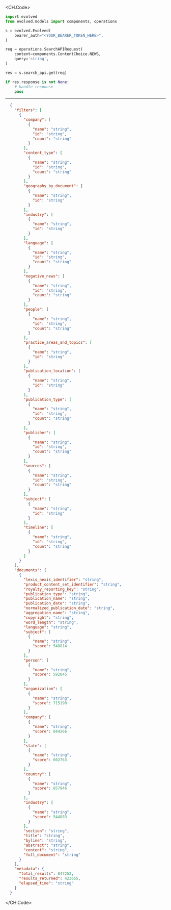 
<CH.Code>
```python Get.py
import evolved
from evolved.models import components, operations

s = evolved.Evolved(
    bearer_auth="<YOUR_BEARER_TOKEN_HERE>",
)

req = operations.SearchAPIRequest(
    content=components.ContentChoice.NEWS,
    query='string',
)

res = s.search_api.get(req)

if res.response is not None:
    # handle response
    pass
```
---

```json Example Response
  {
    "filters": [
      {
        "company": [
          {
            "name": "string",
            "id": "string",
            "count": "string"
          }
        ],
        "content_type": [
          {
            "name": "string",
            "id": "string",
            "count": "string"
          }
        ],
        "geography_by_document": [
          {
            "name": "string",
            "id": "string"
          }
        ],
        "industry": [
          {
            "name": "string",
            "id": "string"
          }
        ],
        "language": [
          {
            "name": "string",
            "id": "string",
            "count": "string"
          }
        ],
        "negative_news": [
          {
            "name": "string",
            "id": "string",
            "count": "string"
          }
        ],
        "people": [
          {
            "name": "string",
            "id": "string",
            "count": "string"
          }
        ],
        "practice_areas_and_topics": [
          {
            "name": "string",
            "id": "string"
          }
        ],
        "publication_location": [
          {
            "name": "string",
            "id": "string"
          }
        ],
        "publication_type": [
          {
            "name": "string",
            "id": "string",
            "count": "string"
          }
        ],
        "publisher": [
          {
            "name": "string",
            "id": "string",
            "count": "string"
          }
        ],
        "sources": [
          {
            "name": "string",
            "id": "string",
            "count": "string"
          }
        ],
        "subject": [
          {
            "name": "string",
            "id": "string"
          }
        ],
        "timeline": [
          {
            "name": "string",
            "id": "string",
            "count": "string"
          }
        ]
      }
    ],
    "documents": [
      {
        "lexis_nexis_identifier": "string",
        "product_content_set_identifier": "string",
        "royalty_reporting_key": "string",
        "publication_type": "string",
        "publication_name": "string",
        "publication_date": "string",
        "normalized_publication_date": "string",
        "aggregation_name": "string",
        "copyright": "string",
        "word_length": "string",
        "language": "string",
        "subject": [
          {
            "name": "string",
            "score": 548814
          }
        ],
        "person": [
          {
            "name": "string",
            "score": 592845
          }
        ],
        "organization": [
          {
            "name": "string",
            "score": 715190
          }
        ],
        "company": [
          {
            "name": "string",
            "score": 844266
          }
        ],
        "state": [
          {
            "name": "string",
            "score": 602763
          }
        ],
        "country": [
          {
            "name": "string",
            "score": 857946
          }
        ],
        "industry": [
          {
            "name": "string",
            "score": 544883
          }
        ],
        "section": "string",
        "title": "string",
        "byline": "string",
        "abstract": "string",
        "content": "string",
        "full_document": "string"
      }
    ],
    "metadata": {
      "total_results": 847252,
      "results_returned": 423655,
      "elapsed_time": "string"
    }
  }
```
</CH.Code>
